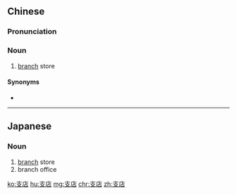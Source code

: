 ==Chinese==
{{zh-forms}}

===Pronunciation===
{{zh-pron
|m=zhīdiàn
|c=zi1 dim3
|cat=n
}}

===Noun===
{{zh-noun}}

# [[branch]] store

====Synonyms====
* {{zh-l|分店}}

----

==Japanese==
{{ja-kanjitab|支|店}}

===Noun===
{{ja-noun|してん}}

# [[branch]] store
# branch office

[[ko:支店]]
[[hu:支店]]
[[mg:支店]]
[[chr:支店]]
[[zh:支店]]